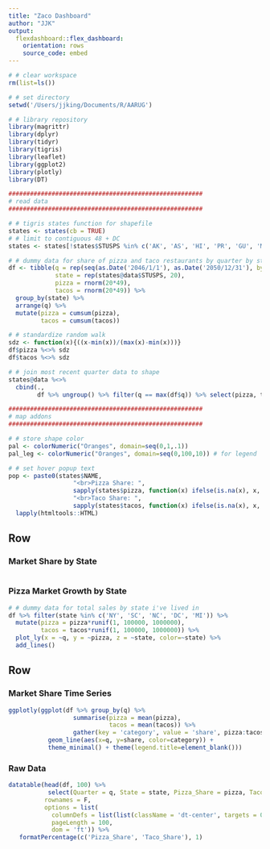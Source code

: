 ```yaml
---
title: "Zaco Dashboard"
author: "JJK"
output: 
  flexdashboard::flex_dashboard:
    orientation: rows
    source_code: embed
---
```

  
```r

# # clear workspace
rm(list=ls())

# # set directory
setwd('/Users/jjking/Documents/R/AARUG')

# # library repository
library(magrittr)
library(dplyr)
library(tidyr)
library(tigris)
library(leaflet)
library(ggplot2)
library(plotly)
library(DT)

######################################################
# read data
######################################################

# # tigris states function for shapefile
states <- states(cb = TRUE)
# # limit to contiguous 48 + DC
states <- states[!states$STUSPS %in% c('AK', 'AS', 'HI', 'PR', 'GU', 'MP', 'VI'), ] 

# # dummy data for share of pizza and taco restaurants by quarter by state; random walk
df <- tibble(q = rep(seq(as.Date('2046/1/1'), as.Date('2050/12/31'), by='3 months'), 49),
             state = rep(states@data$STUSPS, 20),
             pizza = rnorm(20*49),
             tacos = rnorm(20*49)) %>%
  group_by(state) %>%
  arrange(q) %>%
  mutate(pizza = cumsum(pizza),
         tacos = cumsum(tacos))

# # standardize random walk
sdz <- function(x){((x-min(x))/(max(x)-min(x)))}
df$pizza %<>% sdz
df$tacos %<>% sdz

# # join most recent quarter data to shape
states@data %<>% 
  cbind(., 
        df %>% ungroup() %>% filter(q == max(df$q)) %>% select(pizza, tacos)) 

######################################################
# map addons
######################################################

# # store shape color
pal <- colorNumeric("Oranges", domain=seq(0,1,.1))
pal_leg <- colorNumeric("Oranges", domain=seq(0,100,10)) # for legend

# # set hover popup text
pop <- paste0(states$NAME,
                  "<br>Pizza Share: ",
                  sapply(states$pizza, function(x) ifelse(is.na(x), x, paste(round(x*100,1), "%", sep=""))),
                  "<br>Taco Share: ",
                  sapply(states$tacos, function(x) ifelse(is.na(x), x, paste(round(x*100,1), "%", sep="")))) %>%
  lapply(htmltools::HTML)

```

Row {data-height=600}
-------------------------------------
  
### Market Share by State 
  
```r

```

### Pizza Market Growth by State
```r
# # dummy data for total sales by state i've lived in
df %>% filter(state %in% c('NY', 'SC', 'NC', 'DC', 'MI')) %>%
  mutate(pizza = pizza*runif(1, 100000, 1000000),
         tacos = tacos*runif(1, 100000, 1000000)) %>% 
  plot_ly(x = ~q, y = ~pizza, z = ~state, color=~state) %>%
  add_lines()
```

Row {.tabset .tabset-fade}
-------------------------------------

### Market Share Time Series

```r

ggplotly(ggplot(df %>% group_by(q) %>%
                  summarise(pizza = mean(pizza),
                            tacos = mean(tacos)) %>%
                  gather(key = 'category', value = 'share', pizza:tacos)) +
           geom_line(aes(x=q, y=share, color=category)) + 
           theme_minimal() + theme(legend.title=element_blank()))

```

### Raw Data

```r

datatable(head(df, 100) %>% 
           select(Quarter = q, State = state, Pizza_Share = pizza, Taco_Share = tacos),
          rownames = F,
          options = list(
            columnDefs = list(list(className = 'dt-center', targets = 0:3)),
            pageLength = 100,
            dom = 'ft')) %>%
   formatPercentage(c('Pizza_Share', 'Taco_Share'), 1)

```
